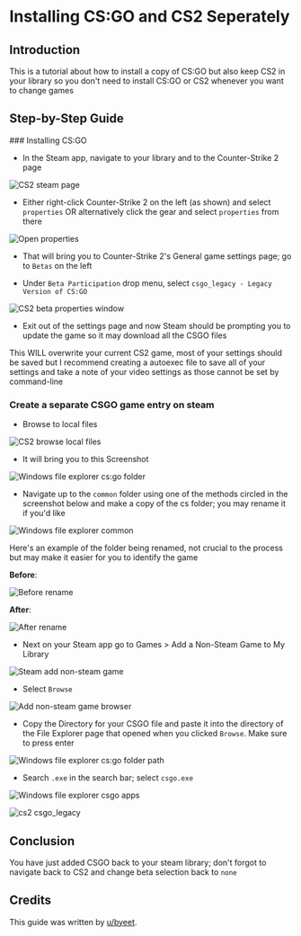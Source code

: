 
# Installing CS:GO and CS2 Seperately

## Introduction

This is a tutorial about how to install a copy of CS:GO but also keep CS2 in
your library so you don't need to install CS:GO or CS2 whenever you want to
change games

## Step-by-Step Guide

<Steps>
### Installing CS:GO

- In the Steam app, navigate to your library and to the Counter-Strike 2 page

![CS2 steam page](/assets/gaming/steam/csgo+cs2/csgo1.jpg)

- Either right-click Counter-Strike 2 on the left (as shown) and select
  `properties` OR alternatively click the gear and select `properties` from
  there

![Open properties](/assets/gaming/steam/csgo+cs2/csgo2.jpg)

- That will bring you to Counter-Strike 2's General game settings page; go to
  `Betas` on the left

- Under `Beta Participation` drop menu, select
  `csgo_legacy - Legacy Version of CS:GO`

![CS2 beta properties window](/assets/gaming/steam/csgo+cs2/csgo3.jpg)

- Exit out of the settings page and now Steam should be prompting you to update
  the game so it may download all the CSGO files

<Callout type="warning">
  This WILL overwrite your current CS2 game, most of your settings should be
  saved but I recommend creating a autoexec file to save all of your settings
  and take a note of your video settings as those cannot be set by command-line
</Callout>

### Create a separate CSGO game entry on steam

- Browse to local files

![CS2 browse local files](/assets/gaming/steam/csgo+cs2/csgo4.jpg)

- It will bring you to this Screenshot

![Windows file explorer cs:go folder](/assets/gaming/steam/csgo+cs2/csgo5.jpg)

- Navigate up to the `common` folder using one of the methods circled in the
  screenshot below and make a copy of the cs folder; you may rename it if you'd
  like

![Windows file explorer common](/assets/gaming/steam/csgo+cs2/csgo6.jpg)

<Callout type="info">
  Here's an example of the folder being renamed, not crucial to the process but
  may make it easier for you to identify the game
</Callout>

**Before**:

![Before rename](/assets/gaming/steam/csgo+cs2/csgo7.jpg)

**After**:

![After rename](/assets/gaming/steam/csgo+cs2/csgo7.5.jpg)

- Next on your Steam app go to Games > Add a Non-Steam Game to My Library

![Steam add non-steam game](/assets/gaming/steam/csgo+cs2/csgo8.jpg)

- Select `Browse`

![Add non-steam game browser](/assets/gaming/steam/csgo+cs2/csgo9.jpg)

- Copy the Directory for your CSGO file and paste it into the directory of the
  File Explorer page that opened when you clicked `Browse`. Make sure to press
  enter

![Windows file explorer cs:go folder path](/assets/gaming/steam/csgo+cs2/csgo10.jpg)

- Search `.exe` in the search bar; select `csgo.exe`

![Windows file explorer csgo apps](/assets/gaming/steam/csgo+cs2/csgo11.jpg)

![cs2 csgo_legacy](/assets/gaming/steam/csgo+cs2/csgo12.jpg)

</Steps>

## Conclusion

You have just added CSGO back to your steam library; don't forgot to navigate
back to CS2 and change beta selection back to `none`

## Credits

This guide was written by [u/byeet](https://github.com/byeet).
